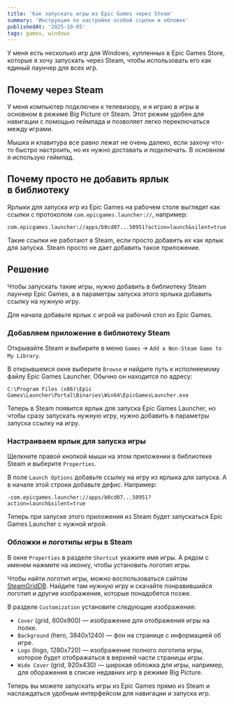 ```yaml
---
title: 'Как запускать игры из Epic Games через Steam'
summary: 'Инструкция по настройке особой ссылки и обложек'
publishedAt: '2025-10-05'
tags: games, windows
---
```


У меня есть несколько игр для Windows, купленных в Epic Games Store, которые я хочу запускать через Steam, чтобы использовать его как единый лаунчер для всех игр.

## Почему через Steam

У меня компьютер подключен к телевизору, и я играю в игры в основном в режиме Big Picture от Steam. Этот режим удобен для навигации с помощью геймпада и позволяет легко переключаться между играми.

Мышка и клавитура все равно лежат не очень далеко, если захочу что-то быстро настроить, но их нужно доставать и подключать. В основном я использую геймпад.

## Почему просто не добавить ярлык в библиотеку

Ярлыки для запуска игр из Epic Games на рабочем столе выглядят как ссылки c протоколом `com.epicgames.launcher://`, например:

```
com.epicgames.launcher://apps/b0cd07...50951?action=launch&silent=true
```

Такие ссылки не работают в Steam, если просто добавить их как ярлык для запуска. Steam просто не дает добавить такое приложение.

## Решение

Чтобы запускать такие игры, нужно добавить в библиотеку Steam лаунчер Epic Games, а в параметры запуска этого ярлыка добавить ссылку на нужную игру.

Для начала добавьте ярлык с игрой на рабочий стол из Epic Games.

### Добавляем приложение в библиотеку Steam

Открывайте Steam и выбирите в меню `Games` → `Add a Non-Steam Game to My Library`.

В открывшемся окне выберите `Browse` и найдите путь к исполняемому файлу Epic Games Launcher. Обычно он находится по адресу:

```
C:\Program Files (x86)\Epic Games\Launcher\Portal\Binaries\Win64\EpicGamesLauncher.exe
```

Теперь в Steam появится ярлык для запуска Epic Games Launcher, но чтобы сразу запускать нужную игру, нужно добавить в параметры запуска ссылку на игру.

### Настраиваем ярлык для запуска игры

Щелкните правой кнопкой мыши на этом приложении в библиотеке Steam и выберите `Properties`.

В поле `Launch Options` добавьте ссылку на игру из ярлыка для запуска. А в начале этой строки добавьте дефис. Например:

```
-com.epicgames.launcher://apps/b0cd07...50951?action=launch&silent=true
```

Теперь при запуске этого приложения из Steam будет запускаться Epic Games Launcher с нужной игрой.

### Обложки и логотипы игры в Steam

В окне `Properties` в разделе `Shortcut` укажите имя игры. А рядом с именем нажмите на иконку, чтобы установить логотип игры.

Чтобы найти логотип игры, можно воспользоваться сайтом [SteamGridDB](https://www.steamgriddb.com/). Найдите там нужную игру и скачайте понравившийся логотип и другие изображения, которые понадобятся позже.

В разделе `Customization` установите следующие изображения:

- `Cover` (grid, 600x900) — изображение для отображения игры на полке.
- `Background` (hero, 3840x1240) — фон на странице с информацией об игре.
- `Logo` (logo, 1280x720) — изображение полного логотипа игры, которое будет отображаться в верхней части страницы игры.
- `Wide Cover` (grid, 920x430) — широкая обложка для игры, например, для оборажения в списке недавних игр в режиме Big Picture.

Теперь вы можете запускать игры из Epic Games прямо из Steam и наслаждаться удобным интерфейсом для навигации и запуска игр.
